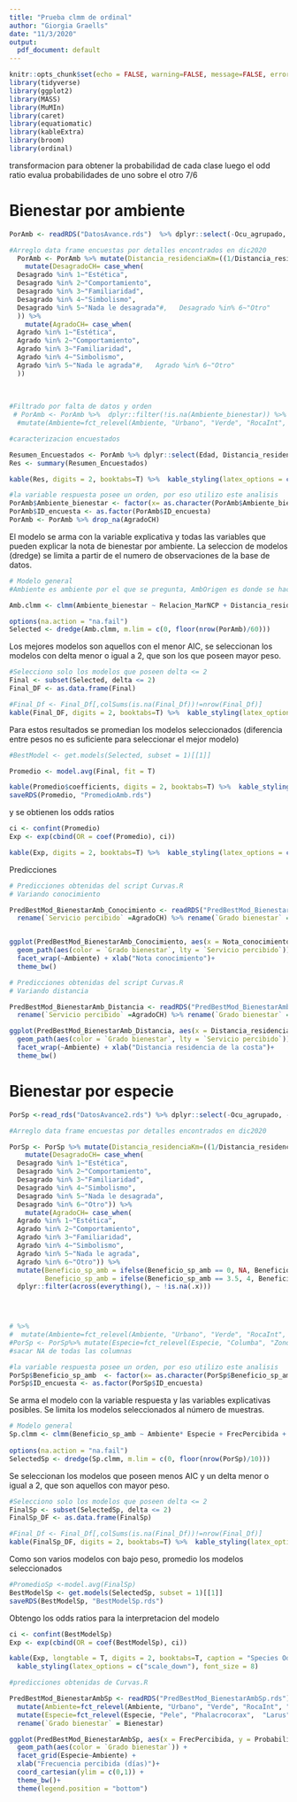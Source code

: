 ```yaml
---
title: "Prueba clmm de ordinal"
author: "Giorgia Graells"
date: "11/3/2020"
output:
  pdf_document: default
---
```


```r
knitr::opts_chunk$set(echo = FALSE, warning=FALSE, message=FALSE, error=F)
library(tidyverse)
library(ggplot2)
library(MASS)
library(MuMIn)
library(caret)
library(equatiomatic)
library(kableExtra)
library(broom)
library(ordinal)
```


transformacion para obtener la probabilidad de cada clase
luego el odd ratio evalua probabilidades de uno sobre el otro 7/6


# Bienestar por ambiente

```r
PorAmb <- readRDS("DatosAvance.rds")  %>% dplyr::select(-Ocu_agrupado, -Encuestador, -Ingresos, -Integrantes_familia, -Ingreso_percap)  

#Arreglo data frame encuestas por detalles encontrados en dic2020
  PorAmb <- PorAmb %>% mutate(Distancia_residenciaKm=((1/Distancia_residenciaKm)-1)) %>% 
    mutate(DesagradoCH= case_when(
  Desagrado %in% 1~"Estética",
  Desagrado %in% 2~"Comportamiento",
  Desagrado %in% 3~"Familiaridad",
  Desagrado %in% 4~"Simbolismo",
  Desagrado %in% 5~"Nada le desagrada"#,   Desagrado %in% 6~"Otro"
  )) %>% 
    mutate(AgradoCH= case_when(
  Agrado %in% 1~"Estética",
  Agrado %in% 2~"Comportamiento",
  Agrado %in% 3~"Familiaridad",
  Agrado %in% 4~"Simbolismo",
  Agrado %in% 5~"Nada le agrada"#,   Agrado %in% 6~"Otro"
  ))
  
    
  
#Filtrado por falta de datos y orden
 # PorAmb <- PorAmb %>%  dplyr::filter(!is.na(Ambiente_bienestar)) %>%
  #mutate(Ambiente=fct_relevel(Ambiente, "Urbano", "Verde", "RocaInt", "PlayaInt", "PlayaNat"))

```


```r
#caracterizacion encuestados

Resumen_Encuestados <- PorAmb %>% dplyr::select(Edad, Distancia_residenciaKm, Nota_conocimiento, Participacion_avistamiento, Ambiente_bienestar, ID_encuesta)
Res <- summary(Resumen_Encuestados)

kable(Res, digits = 2, booktabs=T) %>%  kable_styling(latex_options = c("scale_down"), font_size = 11)

```



```r
#la variable respuesta posee un orden, por eso utilizo este analisis
PorAmb$Ambiente_bienestar <- factor(x= as.character(PorAmb$Ambiente_bienestar), ordered= T)
PorAmb$ID_encuesta <- as.factor(PorAmb$ID_encuesta)
PorAmb <- PorAmb %>% drop_na(AgradoCH)
```



El modelo se arma con la variable explicativa y todas las variables que pueden explicar la nota de bienestar por ambiente. La seleccion de modelos (dredge) se limita a partir de el numero de observaciones de la base de datos.

```r
# Modelo general
#Ambiente es ambiente por el que se pregunta, AmbOrigen es donde se hace la encuesta

Amb.clmm <- clmm(Ambiente_bienestar ~ Relacion_MarNCP + Distancia_residenciaKm + Nota_conocimiento + AmbOrigen + Ambiente+ AgradoCH + Ambiente:AgradoCH  + (1|ID_encuesta), data = PorAmb)

options(na.action = "na.fail")       
Selected <- dredge(Amb.clmm, m.lim = c(0, floor(nrow(PorAmb)/60)))

```


Los mejores modelos son aquellos con el menor AIC, se seleccionan los modelos con delta menor o igual a 2, que son los que poseen mayor peso.



```r
#Selecciono solo los modelos que poseen delta <= 2 
Final <- subset(Selected, delta <= 2)
Final_DF <- as.data.frame(Final)

#Final_Df <- Final_Df[,colSums(is.na(Final_Df))!=nrow(Final_Df)]
kable(Final_DF, digits = 2, booktabs=T) %>%  kable_styling(latex_options = c("scale_down"), font_size = 9)
```

Para estos resultados se promedian los modelos seleccionados (diferencia entre pesos no es suficiente para seleccionar el mejor modelo) 

```r

#BestModel <- get.models(Selected, subset = 1)[[1]]

Promedio <- model.avg(Final, fit = T)

kable(Promedio$coefficients, digits = 2, booktabs=T) %>%  kable_styling(latex_options = c("scale_down"), font_size = 9)
saveRDS(Promedio, "PromedioAmb.rds")
```


y se obtienen los odds ratios

```r
ci <- confint(Promedio)
Exp <- exp(cbind(OR = coef(Promedio), ci))

kable(Exp, digits = 2, booktabs=T) %>%  kable_styling(latex_options = c("scale_down"), font_size = 9)

```


Predicciones


```r
# Predicciones obtenidas del script Curvas.R
# Variando conocimiento

PredBestMod_BienestarAmb_Conocimiento <- readRDS("PredBestMod_BienestarAmb_Conocimiento.rds") %>% 
  rename(`Servicio percibido` =AgradoCH) %>% rename(`Grado bienestar` = Bienestar)


ggplot(PredBestMod_BienestarAmb_Conocimiento, aes(x = Nota_conocimiento, y = Probabilidad)) +
  geom_path(aes(color = `Grado bienestar`, lty = `Servicio percibido`)) + 
  facet_wrap(~Ambiente) + xlab("Nota conocimiento")+
  theme_bw()
```

```r
# Predicciones obtenidas del script Curvas.R
# Variando distancia

PredBestMod_BienestarAmb_Distancia <- readRDS("PredBestMod_BienestarAmb_Distancia.rds") %>% 
  rename(`Servicio percibido` =AgradoCH) %>% rename(`Grado bienestar` = Bienestar)

ggplot(PredBestMod_BienestarAmb_Distancia, aes(x = Distancia_residenciaKm, y = Probabilidad)) +
  geom_path(aes(color = `Grado bienestar`, lty = `Servicio percibido`)) +
  facet_wrap(~Ambiente) + xlab("Distancia residencia de la costa")+
  theme_bw()

```


# Bienestar por especie

```r
PorSp <-read_rds("DatosAvance2.rds") %>% dplyr::select(-Ocu_agrupado, -Encuestador, -Ingresos, -Integrantes_familia, -Ingreso_percap)  

#Arreglo data frame encuestas por detalles encontrados en dic2020

PorSp <- PorSp %>% mutate(Distancia_residenciaKm=((1/Distancia_residenciaKm)-1)) %>% 
    mutate(DesagradoCH= case_when(
  Desagrado %in% 1~"Estética",
  Desagrado %in% 2~"Comportamiento",
  Desagrado %in% 3~"Familiaridad",
  Desagrado %in% 4~"Simbolismo",
  Desagrado %in% 5~"Nada le desagrada",
  Desagrado %in% 6~"Otro")) %>% 
    mutate(AgradoCH= case_when(
  Agrado %in% 1~"Estética",
  Agrado %in% 2~"Comportamiento",
  Agrado %in% 3~"Familiaridad",
  Agrado %in% 4~"Simbolismo",
  Agrado %in% 5~"Nada le agrada",
  Agrado %in% 6~"Otro")) %>% 
  mutate(Beneficio_sp_amb = ifelse(Beneficio_sp_amb == 0, NA, Beneficio_sp_amb),
         Beneficio_sp_amb = ifelse(Beneficio_sp_amb == 3.5, 4, Beneficio_sp_amb)) %>% 
  dplyr::filter(across(everything(), ~ !is.na(.x)))
  



# %>% 
#  mutate(Ambiente=fct_relevel(Ambiente, "Urbano", "Verde", "RocaInt", "PlayaInt", "PlayaNat"))
#PorSp <- PorSp%>% mutate(Especie=fct_relevel(Especie, "Columba", "Zonotrichia", "Turdus", "Larus", "Phalacrocorax"))
#sacar NA de todas las columnas


```


```r

#la variable respuesta posee un orden, por eso utilizo este analisis
PorSp$Beneficio_sp_amb  <- factor(x= as.character(PorSp$Beneficio_sp_amb), ordered= T)
PorSp$ID_encuesta <- as.factor(PorSp$ID_encuesta)

```



Se arma el modelo con la variable respuesta y las variables explicativas posibles. Se limita los modelos seleccionados al número de muestras.

```r
# Modelo general
Sp.clmm <- clmm(Beneficio_sp_amb ~ Ambiente* Especie + FrecPercibida + Conoce_especie + Conoce_nombre + Conoce_origen +AmbOrigen + (1|ID_encuesta) , data = PorSp, Hess=T)
                              
options(na.action = "na.fail")
SelectedSp <- dredge(Sp.clmm, m.lim = c(0, floor(nrow(PorSp)/10)))
```


Se seleccionan los modelos que poseen menos AIC y un delta menor o igual a 2, que son aquellos con mayor peso.


```r
#Selecciono solo los modelos que poseen delta <= 2 
FinalSp <- subset(SelectedSp, delta <= 2)
FinalSp_DF <- as.data.frame(FinalSp)

#Final_Df <- Final_Df[,colSums(is.na(Final_Df))!=nrow(Final_Df)]
kable(FinalSp_DF, digits = 2, booktabs=T) %>%  kable_styling(latex_options = c("scale_down"), font_size = 12)
```

Como son varios modelos con bajo peso, promedio los modelos seleccionados

```r

#PromedioSp <-model.avg(FinalSp)
BestModelSp <- get.models(SelectedSp, subset = 1)[[1]]
saveRDS(BestModelSp, "BestModelSp.rds")
```

Obtengo los odds ratios para la interpretacion del modelo


```r
ci <- confint(BestModelSp)
Exp <- exp(cbind(OR = coef(BestModelSp), ci))

kable(Exp, longtable = T, digits = 2, booktabs=T, caption = "Species OddsRratios") %>%  
  kable_styling(latex_options = c("scale_down"), font_size = 8)

```


```r
#predicciones obtenidas de Curvas.R

PredBestMod_BienestarAmbSp <- readRDS("PredBestMod_BienestarAmbSp.rds") %>%
  mutate(Ambiente=fct_relevel(Ambiente, "Urbano", "Verde", "RocaInt", "PlayaInt", "PlayaNat")) %>% 
  mutate(Especie=fct_relevel(Especie, "Pele", "Phalacrocorax",  "Larus", "Zonotrichia", "Turdus", "Columba")) %>% 
  rename(`Grado bienestar` = Bienestar)

ggplot(PredBestMod_BienestarAmbSp, aes(x = FrecPercibida, y = Probabilidad)) +
  geom_path(aes(color = `Grado bienestar`)) + 
  facet_grid(Especie~Ambiente) + 
  xlab("Frecuencia percibida (días)")+
  coord_cartesian(ylim = c(0,1)) +
  theme_bw()+
  theme(legend.position = "bottom")
```


